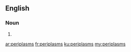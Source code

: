 ==English==

===Noun===
{{head|en|plural}}

# {{plural of|periplasm|lang=en}}

[[ar:periplasms]]
[[fr:periplasms]]
[[ku:periplasms]]
[[my:periplasms]]